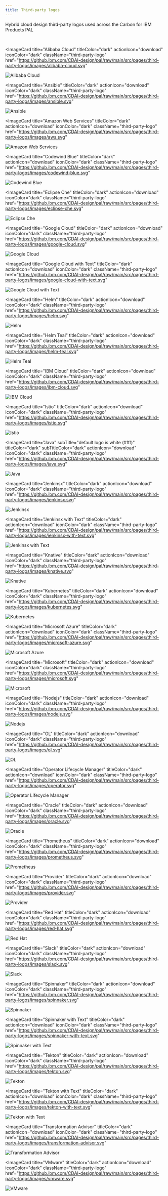 ```yaml
---
title: Third-party logos
---
```


<PageDescription>

Hybrid cloud design third-party logos used across the Carbon for IBM Products PAL

</PageDescription>

<br />

<Row className="image-card-group">

<Column colMd={4} colLg={4} noGutterSm>

<ImageCard
  title="Alibaba Cloud"
  titleColor="dark"
  actionIcon="download"
  iconColor="dark"
  className="third-party-logo"
  href="https://github.ibm.com/CDAI-design/pal/raw/main/src/pages/third-party-logos/images/alibaba-cloud.svg"
>

![Alibaba Cloud](images/alibaba-cloud.svg)

</ImageCard>

</Column>

<Column colMd={4} colLg={4} noGutterSm>

<ImageCard
  title="Ansible"
  titleColor="dark"
  actionIcon="download"
  iconColor="dark"
  className="third-party-logo"
  href="https://github.ibm.com/CDAI-design/pal/raw/main/src/pages/third-party-logos/images/ansible.svg"
>

![Ansible](images/ansible.svg)

</ImageCard>

</Column>

<Column colMd={4} colLg={4} noGutterSm>

<ImageCard
  title="Amazon Web Services"
  titleColor="dark"
  actionIcon="download"
  iconColor="dark"
  className="third-party-logo"
  href="https://github.ibm.com/CDAI-design/pal/raw/main/src/pages/third-party-logos/images/aws.svg"
>

![Amazon Web Services](images/aws.svg)

</ImageCard>

</Column>

<Column colMd={4} colLg={4} noGutterSm>

<ImageCard
  title="Codewind Blue"
  titleColor="dark"
  actionIcon="download"
  iconColor="dark"
  className="third-party-logo"
  href="https://github.ibm.com/CDAI-design/pal/raw/main/src/pages/third-party-logos/images/codewind-blue.svg"
>

![Codewind Blue](images/codewind-blue.svg)

</ImageCard>

</Column>

<Column colMd={4} colLg={4} noGutterSm>

<ImageCard
  title="Eclipse Che"
  titleColor="dark"
  actionIcon="download"
  iconColor="dark"
  className="third-party-logo"
  href="https://github.ibm.com/CDAI-design/pal/raw/main/src/pages/third-party-logos/images/eclipse-che.svg"
>

![Eclipse Che](images/eclipse-che.svg)

</ImageCard>

</Column>

<Column colMd={4} colLg={4} noGutterSm>

<ImageCard
  title="Google Cloud"
  titleColor="dark"
  actionIcon="download"
  iconColor="dark"
  className="third-party-logo"
  href="https://github.ibm.com/CDAI-design/pal/raw/main/src/pages/third-party-logos/images/google-cloud.svg"
>

![Google Cloud](images/google-cloud.svg)

</ImageCard>

</Column>

<Column colMd={4} colLg={4} noGutterSm>

<ImageCard
  title="Google Cloud with Text"
  titleColor="dark"
  actionIcon="download"
  iconColor="dark"
  className="third-party-logo"
  href="https://github.ibm.com/CDAI-design/pal/raw/main/src/pages/third-party-logos/images/google-cloud-with-text.svg"
>

![Google Cloud with Text](images/google-cloud-with-text.svg)

</ImageCard>

</Column>

<Column colMd={4} colLg={4} noGutterSm>

<ImageCard
  title="Helm"
  titleColor="dark"
  actionIcon="download"
  iconColor="dark"
  className="third-party-logo"
  href="https://github.ibm.com/CDAI-design/pal/raw/main/src/pages/third-party-logos/images/helm.svg"
>

![Helm](images/helm.svg)

</ImageCard>

</Column>

<Column colMd={4} colLg={4} noGutterSm>

<ImageCard
  title="Helm Teal"
  titleColor="dark"
  actionIcon="download"
  iconColor="dark"
  className="third-party-logo"
  href="https://github.ibm.com/CDAI-design/pal/raw/main/src/pages/third-party-logos/images/helm-teal.svg"
>

![Helm Teal](images/helm-teal.svg)

</ImageCard>

</Column>

<Column colMd={4} colLg={4} noGutterSm>

<ImageCard
  title="IBM Cloud"
  titleColor="dark"
  actionIcon="download"
  iconColor="dark"
  className="third-party-logo"
  href="https://github.ibm.com/CDAI-design/pal/raw/main/src/pages/third-party-logos/images/ibm-cloud.svg"
>

![IBM Cloud](images/ibm-cloud.svg)

</ImageCard>

</Column>

<Column colMd={4} colLg={4} noGutterSm>

<ImageCard
  title="Istio"
  titleColor="dark"
  actionIcon="download"
  iconColor="dark"
  className="third-party-logo"
  href="https://github.ibm.com/CDAI-design/pal/raw/main/src/pages/third-party-logos/images/istio.svg"
>

![Istio](images/istio.svg)

</ImageCard>

</Column>

<Column colMd={4} colLg={4} noGutterSm>

<ImageCard
  title="Java"
  subTitle="default logo is white (#fff)"
  titleColor="dark"
  subTitleColor="dark"
  actionIcon="download"
  iconColor="dark"
  className="third-party-logo"
  href="https://github.ibm.com/CDAI-design/pal/raw/main/src/pages/third-party-logos/images/java.svg"
>

![Java](images/java.svg)

</ImageCard>

</Column>

<Column colMd={4} colLg={4} noGutterSm>

<ImageCard
  title="Jenkinsx"
  titleColor="dark"
  actionIcon="download"
  iconColor="dark"
  className="third-party-logo"
  href="https://github.ibm.com/CDAI-design/pal/raw/main/src/pages/third-party-logos/images/jenkinsx.svg"
>

![Jenkinsx](images/jenkinsx.svg)

</ImageCard>

</Column>

<Column colMd={4} colLg={4} noGutterSm>

<ImageCard
  title="Jenkinsx with Text"
  titleColor="dark"
  actionIcon="download"
  iconColor="dark"
  className="third-party-logo"
  href="https://github.ibm.com/CDAI-design/pal/raw/main/src/pages/third-party-logos/images/jenkinsx-with-text.svg"
>

![Jenkinsx with Text](images/jenkinsx-with-text.svg)

</ImageCard>

</Column>

<Column colMd={4} colLg={4} noGutterSm>

<ImageCard
  title="Knative"
  titleColor="dark"
  actionIcon="download"
  iconColor="dark"
  className="third-party-logo"
  href="https://github.ibm.com/CDAI-design/pal/raw/main/src/pages/third-party-logos/images/knative.svg"
>

![Knative](images/knative.svg)

</ImageCard>

</Column>

<Column colMd={4} colLg={4} noGutterSm>

<ImageCard
  title="Kubernetes"
  titleColor="dark"
  actionIcon="download"
  iconColor="dark"
  className="third-party-logo"
  href="https://github.ibm.com/CDAI-design/pal/raw/main/src/pages/third-party-logos/images/kubernetes.svg"
>

![Kubernetes](images/kubernetes.svg)

</ImageCard>

</Column>

<Column colMd={4} colLg={4} noGutterSm>

<ImageCard
  title="Microsoft Azure"
  titleColor="dark"
  actionIcon="download"
  iconColor="dark"
  className="third-party-logo"
  href="https://github.ibm.com/CDAI-design/pal/raw/main/src/pages/third-party-logos/images/microsoft-azure.svg"
>

![Microsoft Azure](images/microsoft-azure.svg)

</ImageCard>

</Column>

<Column colMd={4} colLg={4} noGutterSm>

<ImageCard
  title="Microsoft"
  titleColor="dark"
  actionIcon="download"
  iconColor="dark"
  className="third-party-logo"
  href="https://github.ibm.com/CDAI-design/pal/raw/main/src/pages/third-party-logos/images/microsoft.svg"
>

![Microsoft](images/microsoft.svg)

</ImageCard>

</Column>

<Column colMd={4} colLg={4} noGutterSm>

<ImageCard
  title="Nodejs"
  titleColor="dark"
  actionIcon="download"
  iconColor="dark"
  className="third-party-logo"
  href="https://github.ibm.com/CDAI-design/pal/raw/main/src/pages/third-party-logos/images/nodejs.svg"
>

![Nodejs](images/nodejs.svg)

</ImageCard>

</Column>

<Column colMd={4} colLg={4} noGutterSm>

<ImageCard
  title="OL"
  titleColor="dark"
  actionIcon="download"
  iconColor="dark"
  className="third-party-logo"
  href="https://github.ibm.com/CDAI-design/pal/raw/main/src/pages/third-party-logos/images/ol.svg"
>

![OL](images/ol.svg)

</ImageCard>

</Column>

<Column colMd={4} colLg={4} noGutterSm>

<ImageCard
  title="Operator Lifecycle Manager"
  titleColor="dark"
  actionIcon="download"
  iconColor="dark"
  className="third-party-logo"
  href="https://github.ibm.com/CDAI-design/pal/raw/main/src/pages/third-party-logos/images/operator.svg"
>

![Operator Lifecycle Manager](images/operator.svg)

</ImageCard>

</Column>

<Column colMd={4} colLg={4} noGutterSm>

<ImageCard
  title="Oracle"
  titleColor="dark"
  actionIcon="download"
  iconColor="dark"
  className="third-party-logo"
  href="https://github.ibm.com/CDAI-design/pal/raw/main/src/pages/third-party-logos/images/oracle.svg"
>

![Oracle](images/oracle.svg)

</ImageCard>

</Column>

<Column colMd={4} colLg={4} noGutterSm>

<ImageCard
  title="Prometheus"
  titleColor="dark"
  actionIcon="download"
  iconColor="dark"
  className="third-party-logo"
  href="https://github.ibm.com/CDAI-design/pal/raw/main/src/pages/third-party-logos/images/prometheus.svg"
>

![Prometheus](images/prometheus.svg)

</ImageCard>

</Column>

<Column colMd={4} colLg={4} noGutterSm>

<ImageCard
  title="Provider"
  titleColor="dark"
  actionIcon="download"
  iconColor="dark"
  className="third-party-logo"
  href="https://github.ibm.com/CDAI-design/pal/raw/main/src/pages/third-party-logos/images/provider.svg"
>

![Provider](images/provider.svg)

</ImageCard>

</Column>

<Column colMd={4} colLg={4} noGutterSm>

<ImageCard
  title="Red Hat"
  titleColor="dark"
  actionIcon="download"
  iconColor="dark"
  className="third-party-logo"
  href="https://github.ibm.com/CDAI-design/pal/raw/main/src/pages/third-party-logos/images/red-hat.svg"
>

![Red Hat](images/red-hat.svg)

</ImageCard>

</Column>

<Column colMd={4} colLg={4} noGutterSm>

<ImageCard
  title="Slack"
  titleColor="dark"
  actionIcon="download"
  iconColor="dark"
  className="third-party-logo"
  href="https://github.ibm.com/CDAI-design/pal/raw/main/src/pages/third-party-logos/images/slack.svg"
>

![Slack](images/slack.svg)

</ImageCard>

</Column>

<Column colMd={4} colLg={4} noGutterSm>

<ImageCard
  title="Spinnaker"
  titleColor="dark"
  actionIcon="download"
  iconColor="dark"
  className="third-party-logo"
  href="https://github.ibm.com/CDAI-design/pal/raw/main/src/pages/third-party-logos/images/spinnaker.svg"
>

![Spinnaker](images/spinnaker.svg)

</ImageCard>

</Column>

<Column colMd={4} colLg={4} noGutterSm>

<ImageCard
  title="Spinnaker with Text"
  titleColor="dark"
  actionIcon="download"
  iconColor="dark"
  className="third-party-logo"
  href="https://github.ibm.com/CDAI-design/pal/raw/main/src/pages/third-party-logos/images/spinnaker-with-text.svg"
>

![Spinnaker with Text](images/spinnaker-with-text.svg)

</ImageCard>

</Column>

<Column colMd={4} colLg={4} noGutterSm>

<ImageCard
  title="Tekton"
  titleColor="dark"
  actionIcon="download"
  iconColor="dark"
  className="third-party-logo"
  href="https://github.ibm.com/CDAI-design/pal/raw/main/src/pages/third-party-logos/images/tekton.svg"
>

![Tekton](images/tekton.svg)

</ImageCard>

</Column>

<Column colMd={4} colLg={4} noGutterSm>

<ImageCard
  title="Tekton with Text"
  titleColor="dark"
  actionIcon="download"
  iconColor="dark"
  className="third-party-logo"
  href="https://github.ibm.com/CDAI-design/pal/raw/main/src/pages/third-party-logos/images/tekton-with-text.svg"
>

![Tekton with Text](images/tekton-with-text.svg)

</ImageCard>

</Column>

<Column colMd={4} colLg={4} noGutterSm>

<ImageCard
  title="Transformation Advisor"
  titleColor="dark"
  actionIcon="download"
  iconColor="dark"
  className="third-party-logo"
  href="https://github.ibm.com/CDAI-design/pal/raw/main/src/pages/third-party-logos/images/transformation-advisor.svg"
>

![Transformation Advisor](images/transformation-advisor.svg)

</ImageCard>

</Column>

<Column colMd={4} colLg={4} noGutterSm>

<ImageCard
  title="VMware"
  titleColor="dark"
  actionIcon="download"
  iconColor="dark"
  className="third-party-logo"
  href="https://github.ibm.com/CDAI-design/pal/raw/main/src/pages/third-party-logos/images/vmware.svg"
>

![VMware](images/vmware.svg)

</ImageCard>

</Column>

</Row>
